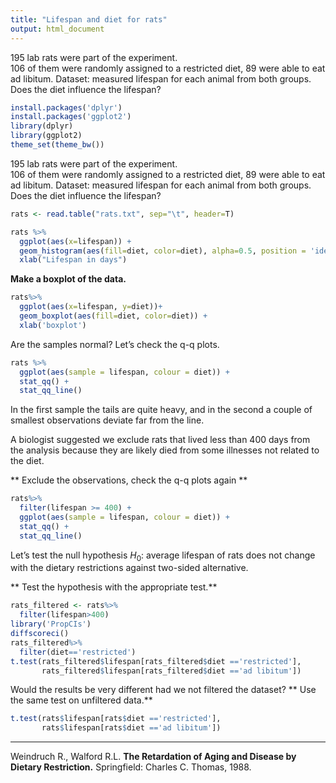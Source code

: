 ```yaml
---
title: "Lifespan and diet for rats"
output: html_document
---
```

195 lab rats were part of the experiment.  
106 of them were randomly assigned to a restricted diet, 89 were able to eat ad libitum. 
Dataset: measured lifespan for each animal from both groups.
Does the diet influence the lifespan?

```r
install.packages('dplyr')
install.packages('ggplot2')
library(dplyr)
library(ggplot2)
theme_set(theme_bw())
```

195 lab rats were part of the experiment.  
106 of them were randomly assigned to a restricted diet, 89 were able to eat ad libitum. 
Dataset: measured lifespan for each animal from both groups.
Does the diet influence the lifespan?

```r
rats <- read.table("rats.txt", sep="\t", header=T)
```

```r
rats %>%
  ggplot(aes(x=lifespan)) +
  geom_histogram(aes(fill=diet, color=diet), alpha=0.5, position = 'identity', bins=30) +
  xlab("Lifespan in days") 
```

**Make a boxplot of the data. **
```r
rats%>%
  ggplot(aes(x=lifespan, y=diet))+
  geom_boxplot(aes(fill=diet, color=diet)) + 
  xlab('boxplot')
```

Are the samples normal? Let's check the q-q plots.
```r
rats %>%
  ggplot(aes(sample = lifespan, colour = diet)) +
  stat_qq() +
  stat_qq_line() 
```
In the first sample the tails are quite heavy, and in the second a couple of smallest observations deviate far from the line.

A biologist suggested we exclude rats that lived less than 400 days from the analysis because they are likely died from some illnesses not related to the diet. 

** Exclude the observations, check the q-q plots again **
```r
rats%>%
  filter(lifespan >= 400) + 
  ggplot(aes(sample = lifespan, colour = diet)) +
  stat_qq() +
  stat_qq_line() 

```
Let's test the null hypothesis $H_0$: average lifespan of rats does not change with the dietary restrictions against two-sided alternative.

** Test the hypothesis with the appropriate test.**
```r
rats_filtered <- rats%>%
  filter(lifespan>400)
library('PropCIs')
diffscoreci()
rats_filtered%>%
  filter(diet=='restricted')
t.test(rats_filtered$lifespan[rats_filtered$diet =='restricted'],
       rats_filtered$lifespan[rats_filtered$diet =='ad libitum'])
```

Would the results be very different had we not filtered the dataset? 
** Use the same test on unfiltered data.**
```r
t.test(rats$lifespan[rats$diet =='restricted'],
       rats$lifespan[rats$diet =='ad libitum'])
```

**************
Weindruch R., Walford R.L. **The Retardation of Aging and Disease by Dietary Restriction.**  Springfield: Charles C. Thomas, 1988.
